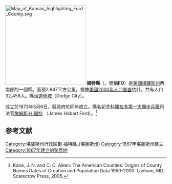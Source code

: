 {{noteTA
|T=zh-hans:福特县 (堪萨斯州);zh-hk:福特縣 (堪薩斯州);zh-tw:福特郡 (堪薩斯州);
}}
{{Otheruses|福特縣|subject=美國堪薩斯州的一個縣|other=同名的縣}}
[[File:Map_of_Kansas_highlighting_Ford_County.svg|250px]]
'''福特縣'''（{{lang-en|Ford County}}，簡稱'''FO'''）是[[美國|美國]][[堪薩斯州|堪薩斯州]]西南部的一個縣。面積2,847平方公里。根據[[美國2000年人口普查|美國2000年人口普查]]估計，共有人口32,458人。縣治[[道奇城_(堪薩斯州)|道奇城]]（Dodge City）。

成立於1873年3月6日，縣政府於同年成立。縣名紀念[[科羅拉多第一志願步兵團|科羅拉多第一志願步兵團]]司法官[[詹姆斯·H·福特|詹姆斯·H·福特]] （James Hobart Ford）。<ref>Kane, J. N. and C. C. Aiken. The American Counties: Origins of County Names Dates of Creation and Population Data 1950-2000. Lanham, MD.: Scarecrow Press, 2005. </ref>

== 参考文献 ==
{{reflist}}

{{福特縣 (堪薩斯州)}}

{{DEFAULTSORT:Ford County, Kansas}}
[[Category:堪薩斯州行政區劃|Category:堪薩斯州行政區劃]]
[[Category:福特縣_(堪薩斯州)|]]
[[Category:1867年堪薩斯州建立|Category:1867年堪薩斯州建立]]
[[Category:1867年建立的聚居地|Category:1867年建立的聚居地]]

{{Kansas-geo-stub}}